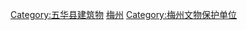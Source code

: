 [[Category:五华县建筑物|Category:五华县建筑物]]
[[Category:广东县级文物保护单位|梅州]]
[[Category:梅州文物保护单位|Category:梅州文物保护单位]]